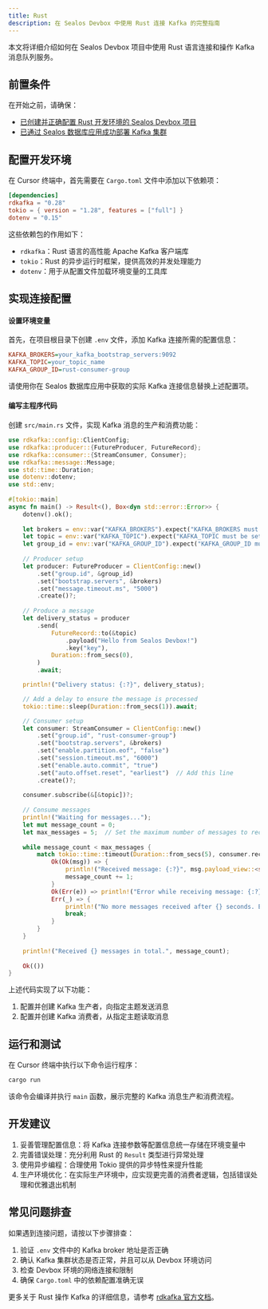 ```yaml
---
title: Rust
description: 在 Sealos Devbox 中使用 Rust 连接 Kafka 的完整指南
---
```


本文将详细介绍如何在 Sealos Devbox 项目中使用 Rust 语言连接和操作 Kafka 消息队列服务。

## 前置条件

在开始之前，请确保：

- [已创建并正确配置 Rust 开发环境的 Sealos Devbox 项目](/docs/guides/fundamentals/create-a-project)
- [已通过 Sealos 数据库应用成功部署 Kafka 集群](./)

## 配置开发环境

在 Cursor 终端中，首先需要在 `Cargo.toml` 文件中添加以下依赖项：

```toml title="Cargo.toml"
[dependencies]
rdkafka = "0.28"
tokio = { version = "1.28", features = ["full"] }
dotenv = "0.15"
```

这些依赖包的作用如下：

- `rdkafka`：Rust 语言的高性能 Apache Kafka 客户端库
- `tokio`：Rust 的异步运行时框架，提供高效的并发处理能力
- `dotenv`：用于从配置文件加载环境变量的工具库

## 实现连接配置

<div className='steps [&_h4]:step'>

#### 设置环境变量

首先，在项目根目录下创建 `.env` 文件，添加 Kafka 连接所需的配置信息：

```ini title=".env"
KAFKA_BROKERS=your_kafka_bootstrap_servers:9092
KAFKA_TOPIC=your_topic_name
KAFKA_GROUP_ID=rust-consumer-group
```

请使用你在 Sealos 数据库应用中获取的实际 Kafka 连接信息替换上述配置项。

#### 编写主程序代码

创建 `src/main.rs` 文件，实现 Kafka 消息的生产和消费功能：

```rust title="src/main.rs"
use rdkafka::config::ClientConfig;
use rdkafka::producer::{FutureProducer, FutureRecord};
use rdkafka::consumer::{StreamConsumer, Consumer};
use rdkafka::message::Message;
use std::time::Duration;
use dotenv::dotenv;
use std::env;
 
#[tokio::main]
async fn main() -> Result<(), Box<dyn std::error::Error>> {
    dotenv().ok();
 
    let brokers = env::var("KAFKA_BROKERS").expect("KAFKA_BROKERS must be set");
    let topic = env::var("KAFKA_TOPIC").expect("KAFKA_TOPIC must be set");
    let group_id = env::var("KAFKA_GROUP_ID").expect("KAFKA_GROUP_ID must be set");
 
    // Producer setup
    let producer: FutureProducer = ClientConfig::new()
        .set("group.id", &group_id)
        .set("bootstrap.servers", &brokers)
        .set("message.timeout.ms", "5000")
        .create()?;
 
    // Produce a message
    let delivery_status = producer
        .send(
            FutureRecord::to(&topic)
                .payload("Hello from Sealos Devbox!")
                .key("key"),
            Duration::from_secs(0),
        )
        .await;

    println!("Delivery status: {:?}", delivery_status);

    // Add a delay to ensure the message is processed
    tokio::time::sleep(Duration::from_secs(1)).await;

    // Consumer setup
    let consumer: StreamConsumer = ClientConfig::new()
        .set("group.id", "rust-consumer-group")
        .set("bootstrap.servers", &brokers)
        .set("enable.partition.eof", "false")
        .set("session.timeout.ms", "6000")
        .set("enable.auto.commit", "true")
        .set("auto.offset.reset", "earliest")  // Add this line
        .create()?;
 
    consumer.subscribe(&[&topic])?;
 
    // Consume messages
    println!("Waiting for messages...");
    let mut message_count = 0;
    let max_messages = 5;  // Set the maximum number of messages to receive
    
    while message_count < max_messages {
        match tokio::time::timeout(Duration::from_secs(5), consumer.recv()).await {
            Ok(Ok(msg)) => {
                println!("Received message: {:?}", msg.payload_view::<str>());
                message_count += 1;
            }
            Ok(Err(e)) => println!("Error while receiving message: {:?}", e),
            Err(_) => {
                println!("No more messages received after {} seconds. Exiting.", 5);
                break;
            }
        }
    }
    
    println!("Received {} messages in total.", message_count);
 
    Ok(())
}
```

上述代码实现了以下功能：

1. 配置并创建 Kafka 生产者，向指定主题发送消息
2. 配置并创建 Kafka 消费者，从指定主题读取消息

</div>

## 运行和测试

在 Cursor 终端中执行以下命令运行程序：

```bash
cargo run
```

该命令会编译并执行 `main` 函数，展示完整的 Kafka 消息生产和消费流程。

## 开发建议

1. 妥善管理配置信息：将 Kafka 连接参数等配置信息统一存储在环境变量中
2. 完善错误处理：充分利用 Rust 的 `Result` 类型进行异常处理
3. 使用异步编程：合理使用 Tokio 提供的异步特性来提升性能
4. 生产环境优化：在实际生产环境中，应实现更完善的消费者逻辑，包括错误处理和优雅退出机制

## 常见问题排查

如果遇到连接问题，请按以下步骤排查：

1. 验证 `.env` 文件中的 Kafka broker 地址是否正确
2. 确认 Kafka 集群状态是否正常，并且可以从 Devbox 环境访问
3. 检查 Devbox 环境的网络连接和限制
4. 确保 `Cargo.toml` 中的依赖配置准确无误

更多关于 Rust 操作 Kafka 的详细信息，请参考 [rdkafka 官方文档](https://docs.rs/rdkafka)。